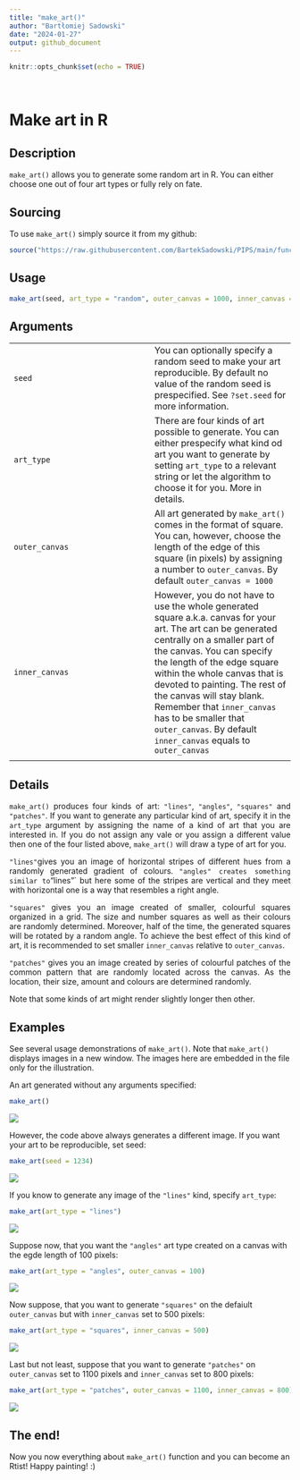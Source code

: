---
title: "make_art()"
author: "Bartłomiej Sadowski"
date: "2024-01-27"
output: github_document
---
<style>
div {
text-align: justify}
</style>

```{r setup, include=FALSE}
knitr::opts_chunk$set(echo = TRUE)
```
<br>

# Make art in R
 

## Description

`make_art()` allows you to generate some random art in R. You can either choose one out of four art types or fully rely on fate.

## Sourcing

To use `make_art()` simply source it from my github:

```{r source}
source("https://raw.githubusercontent.com/BartekSadowski/PIPS/main/functions_assignment_3_2R.R")
```

## Usage

```{r make_art, eval=FALSE}
make_art(seed, art_type = "random", outer_canvas = 1000, inner_canvas = outer_canvas)
```

## Arguments

<div>
|   |   |
|---|---|
|`seed`   |You can optionally specify a random seed to make your art reproducible. By default no value of the random seed is prespecified. See `?set.seed` for more information.  |
|`art_type`   |There are four kinds of art possible to generate. You can either prespecify what kind od art you want to generate by setting `art_type` to a relevant string or let the algorithm to choose it for you. More in details.   |
|`outer_canvas`   |All art generated by `make_art()` comes in the format of square. You can, however, choose the length of the edge of this square (in pixels) by assigning a number to `outer_canvas`. By default `outer_canvas = 1000`   |
|`inner_canvas` |However, you do not have to use the whole generated square a.k.a. canvas for your art. The art can be generated centrally on a smaller part of the canvas. You can specify the length of the edge square within the whole canvas that is devoted to painting. The rest of the canvas will stay blank. Remember that `inner_canvas` has to be smaller that `outer_canvas`. By default `inner_canvas` equals to `outer_canvas`
|  |   |
</div>

## Details

<div>
`make_art()` produces four kinds of art: `"lines"`, `"angles"`, `"squares"` and `"patches"`. If you want to generate any particular kind of art, specify it in the `art_type` argument by assigning the name of a kind of art that you are interested in. If you do not assign any vale or you assign a different value then one of the four listed above, `make_art()` will draw a type of art for you.

`"lines"`gives you an image of horizontal stripes of different hues from a randomly generated gradient of colours. `"angles" creates something similar to `"lines"` but here some of the stripes are vertical and they meet with horizontal one is a way that resembles a right angle.

`"squares"` gives you an image created of smaller, colourful squares organized in a grid. The size and number squares as well as their colours are randomly determined. Moreover, half of the time, the generated squares will be rotated by a random angle. To achieve the best effect of this kind of art, it is recommended to set smaller `inner_canvas` relative to `outer_canvas`.

`"patches"` gives you an image created by series of colourful patches of the common pattern that are randomly located across the canvas. As the location, their size, amount and colours are determined randomly.

Note that some kinds of art might render slightly longer then other.
</div>

## Examples

See several usage demonstrations of `make_art()`. Note that `make_art()` displays images in a new window. The images here are embedded in the file only for the illustration.

An art generated without any arguments specified:
```{r no_args, eval=FALSE}
make_art()
```
![](https://github.com/BartekSadowski/PIPS/blob/main/Pictures/example1.png?raw=true)

However, the code above always generates a different image. If you want your art to be reproducible, set seed:
```{r seed, eval=FALSE}
make_art(seed = 1234)
```
![](https://github.com/BartekSadowski/PIPS/blob/main/Pictures/example2.png?raw=true)

If you know to generate any image of the `"lines"` kind, specify `art_type`:
```{r lines, eval=FALSE}
make_art(art_type = "lines")
```
![](https://github.com/BartekSadowski/PIPS/blob/main/Pictures/example3.png?raw=true)

Suppose now, that you want the `"angles"` art type created on a canvas with the egde length of 100 pixels:
```{r angles, eval=FALSE}
make_art(art_type = "angles", outer_canvas = 100)
```
![](https://github.com/BartekSadowski/PIPS/blob/main/Pictures/example4.png?raw=true)

Now suppose, that you want to generate `"squares"` on the defaiult `outer_canvas` but with `inner_canvas` set to 500 pixels:
```{r squares, eval=FALSE}
make_art(art_type = "squares", inner_canvas = 500)
```
![](https://github.com/BartekSadowski/PIPS/blob/main/Pictures/example5.png?raw=true)

Last but not least, suppose that you want to generate `"patches"` on `outer_canvas` set to 1100 pixels and `inner_canvas` set to 800 pixels:
```{r patches, eval=FALSE}
make_art(art_type = "patches", outer_canvas = 1100, inner_canvas = 800)
```
![](https://github.com/BartekSadowski/PIPS/blob/main/Pictures/example6.png?raw=true)

## The end!

Now you now everything about `make_art()` function and you can become an Rtist! Happy painting! :)
 
 <br>
 <br>
 
 
  
  